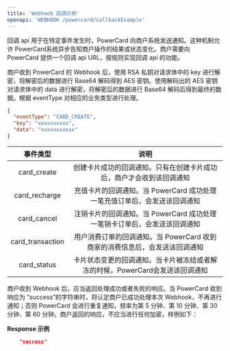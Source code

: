 ```yaml
---
title: 'Webhook 回调示例'
openapi: 'WEBHOOK /powercard/callbackExample'
---
```


回调 api 用于在特定事件发生时，PowerCard 向商户系统发送通知。这种机制允许 PowerCard系统异步告知商户操作的结果或状态变化。商户需要向
PowerCard 提供一个回调 api URL，按规则实现回调 api 的功能。

商户收到 PowerCard 的 Webhook 后，使用 RSA 私钥对请求体中的 key 进行解密，将解密后的数据进行 Base64 解码得到 AES 密钥。使用解码出的
AES 密钥对请求体中的 data 进行解密，将解密后的数据进行 Base64 解码后得到最终的数据。根据 eventType 对相应的业务类型进行处理。

```json
{
  "eventType": "CARD_CREATE",
  "key": "xxxxxxxxxx",
  "data": "xxxxxxxxxxx"
}
```

|     **事件类型**     |                   **说明**                    |
|:----------------:|:-------------------------------------------:|
|   card_create    |     创建卡片成功的回调通知。只有在创建卡片成功后，商户才会收到该回调通知      |
|  card_recharge   | 充值卡片的回调通知。当 PowerCard 成功处理一笔充值订单后，会发送该回调通知  |
|   card_cancel    | 注销卡片的回调通知。当 PowerCard 成功处理一笔销卡订单后，会发送该回调通知  |
| card_transaction | 用户消费订单的回调通知。当 PowerCard 收到商家的消费信息后，会发送该回调通知 |
|   card_status    | 卡片状态变更的回调通知。当卡片被冻结或者解冻的时候，PowerCard会发送该回调通知 |

商户收到 Webhook 后，应当返回处理成功或者失败的响应。当 PowerCard 收到响应为 “success”的字符串时，将认定商户已成功处理本次
Webhook，不再进行通知；否则 PowerCard 会进行重复通知，频率为第 5 分钟、第 10 分钟、第 30 分钟、第 60
分钟。商户返回的响应，不应当进行任何加密，样例如下：

**Response 示例**

``` json
    "success"
```

